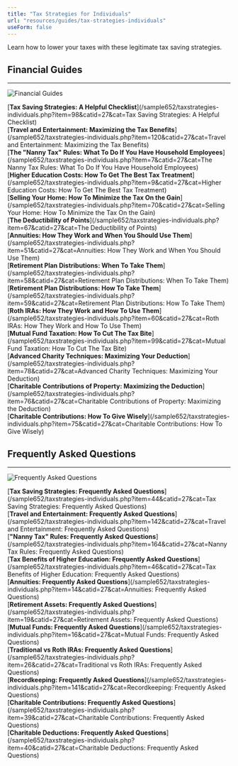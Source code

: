 ```yaml
---
title: "Tax Strategies for Individuals"
url: "resources/guides/tax-strategies-individuals"
useForm: false
---
```

  
Learn how to lower your taxes with these legitimate tax saving strategies.  
  

Financial Guides
----------------

  

* * *

![Financial Guides](/images/galleries/fg-icons/icon-fg.png)

[**Tax Saving Strategies: A Helpful Checklist**](/sample652/taxstrategies-individuals.php?item=98&catid=27&cat=Tax Saving Strategies: A Helpful Checklist)  
[**Travel and Entertainment: Maximizing the Tax Benefits**](/sample652/taxstrategies-individuals.php?item=120&catid=27&cat=Travel and Entertainment: Maximizing the Tax Benefits)  
[**The "Nanny Tax" Rules: What To Do If You Have Household Employees**](/sample652/taxstrategies-individuals.php?item=7&catid=27&cat=The Nanny Tax Rules: What To Do If You Have Household Employees)  
[**Higher Education Costs: How To Get The Best Tax Treatment**](/sample652/taxstrategies-individuals.php?item=9&catid=27&cat=Higher Education Costs: How To Get The Best Tax Treatment)  
[**Selling Your Home: How To Minimize the Tax On the Gain**](/sample652/taxstrategies-individuals.php?item=70&catid=27&cat=Selling Your Home: How To Minimize the Tax On the Gain)  
[**The Deductibility of Points**](/sample652/taxstrategies-individuals.php?item=67&catid=27&cat=The Deductibility of Points)  
[**Annuities: How They Work and When You Should Use Them**](/sample652/taxstrategies-individuals.php?item=51&catid=27&cat=Annuities: How They Work and When You Should Use Them)  
[**Retirement Plan Distributions: When To Take Them**](/sample652/taxstrategies-individuals.php?item=58&catid=27&cat=Retirement Plan Distributions: When To Take Them)  
[**Retirement Plan Distributions: How To Take Them**](/sample652/taxstrategies-individuals.php?item=59&catid=27&cat=Retirement Plan Distributions: How To Take Them)  
[**Roth IRAs: How They Work and How To Use Them**](/sample652/taxstrategies-individuals.php?item=60&catid=27&cat=Roth IRAs: How They Work and How To Use Them)  
[**Mutual Fund Taxation: How To Cut The Tax Bite**](/sample652/taxstrategies-individuals.php?item=99&catid=27&cat=Mutual Fund Taxation: How To Cut The Tax Bite)  
[**Advanced Charity Techniques: Maximizing Your Deduction**](/sample652/taxstrategies-individuals.php?item=78&catid=27&cat=Advanced Charity Techniques: Maximizing Your Deduction)  
[**Charitable Contributions of Property: Maximizing the Deduction**](/sample652/taxstrategies-individuals.php?item=76&catid=27&cat=Charitable Contributions of Property: Maximizing the Deduction)  
[**Charitable Contributions: How To Give Wisely**](/sample652/taxstrategies-individuals.php?item=75&catid=27&cat=Charitable Contributions: How To Give Wisely)  

  
  

Frequently Asked Questions
--------------------------

  

* * *

![Frequently Asked Questions](/images/galleries/fg-icons/icon-faq.png)

[**Tax Saving Strategies: Frequently Asked Questions**](/sample652/taxstrategies-individuals.php?item=44&catid=27&cat=Tax Saving Strategies: Frequently Asked Questions)  
[**Travel and Entertainment: Frequently Asked Questions**](/sample652/taxstrategies-individuals.php?item=142&catid=27&cat=Travel and Entertainment: Frequently Asked Questions)  
[**"Nanny Tax" Rules: Frequently Asked Questions**](/sample652/taxstrategies-individuals.php?item=164&catid=27&cat=Nanny Tax Rules: Frequently Asked Questions)  
[**Tax Benefits of Higher Education: Frequently Asked Questions**](/sample652/taxstrategies-individuals.php?item=46&catid=27&cat=Tax Benefits of Higher Education: Frequently Asked Questions)  
[**Annuities: Frequently Asked Questions**](/sample652/taxstrategies-individuals.php?item=14&catid=27&cat=Annuities: Frequently Asked Questions)  
[**Retirement Assets: Frequently Asked Questions**](/sample652/taxstrategies-individuals.php?item=19&catid=27&cat=Retirement Assets: Frequently Asked Questions)  
[**Mutual Funds: Frequently Asked Questions**](/sample652/taxstrategies-individuals.php?item=16&catid=27&cat=Mutual Funds: Frequently Asked Questions)  
[**Traditional vs Roth IRAs: Frequently Asked Questions**](/sample652/taxstrategies-individuals.php?item=26&catid=27&cat=Traditional vs Roth IRAs: Frequently Asked Questions)  
[**Recordkeeping: Frequently Asked Questions**](/sample652/taxstrategies-individuals.php?item=141&catid=27&cat=Recordkeeping: Frequently Asked Questions)  
[**Charitable Contributions: Frequently Asked Questions**](/sample652/taxstrategies-individuals.php?item=39&catid=27&cat=Charitable Contributions: Frequently Asked Questions)  
[**Charitable Deductions: Frequently Asked Questions**](/sample652/taxstrategies-individuals.php?item=40&catid=27&cat=Charitable Deductions: Frequently Asked Questions)  

